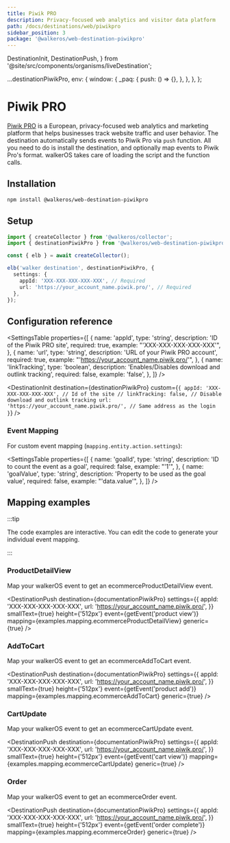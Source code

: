 ```yaml
---
title: Piwik PRO
description: Privacy-focused web analytics and visitor data platform
path: /docs/destinations/web/piwikpro
sidebar_position: 3
package: '@walkeros/web-destination-piwikpro'
---
```


  DestinationInit,
  DestinationPush,
} from '@site/src/components/organisms/liveDestination';

  ...destinationPiwikPro,
  env: {
    window: {
      _paq: {
        push: () => {},
      },
    },
  },
};

# Piwik PRO

<PackageLink
  env="web"
  github="packages/web/destinations/piwikpro"
  npm="@walkeros/web-destination-piwikpro"
/>

[Piwik PRO](https://piwik.pro/) is a European, privacy-focused web analytics and
marketing platform that helps businesses track website traffic and user
behavior. The destination automatically sends events to Piwik Pro via `push`
function. All you need to do is install the destination, and optionally map
events to Piwik Pro's format. walkerOS takes care of loading the script and the
function calls.

## Installation

```bash
npm install @walkeros/web-destination-piwikpro
```

## Setup

```typescript
import { createCollector } from '@walkeros/collector';
import { destinationPiwikPro } from '@walkeros/web-destination-piwikpro';

const { elb } = await createCollector();

elb('walker destination', destinationPiwikPro, {
  settings: {
    appId: 'XXX-XXX-XXX-XXX-XXX', // Required
    url: 'https://your_account_name.piwik.pro/', // Required
  },
});
```

## Configuration reference

<SettingsTable
  properties={[
    {
      name: 'appId',
      type: 'string',
      description: 'ID of the Piwik PRO site',
      required: true,
      example: "'XXX-XXX-XXX-XXX-XXX'",
    },
    {
      name: 'url',
      type: 'string',
      description: 'URL of your Piwik PRO account',
      required: true,
      example: "'https://your_account_name.piwik.pro/'",
    },
    {
      name: 'linkTracking',
      type: 'boolean',
      description: 'Enables/Disables download and outlink tracking',
      required: false,
      example: 'false',
    },
  ]}
/>

<DestinationInit
  destination={destinationPiwikPro}
  custom={`{
    appId: 'XXX-XXX-XXX-XXX-XXX', // Id of the site
    // linkTracking: false, // Disable download and outlink tracking
    url: 'https://your_account_name.piwik.pro/', // Same address as the login
  }`}
/>

### Event Mapping

For custom event mapping (`mapping.entity.action.settings`):

<SettingsTable
  properties={[
    {
      name: 'goalId',
      type: 'string',
      description: 'ID to count the event as a goal',
      required: false,
      example: "'1'",
    },
    {
      name: 'goalValue',
      type: 'string',
      description: 'Property to be used as the goal value',
      required: false,
      example: "'data.value'",
    },
  ]}
/>

## Mapping examples

:::tip

The code examples are interactive. You can edit the code to generate your
individual event mapping.

:::

### ProductDetailView

Map your walkerOS event to get
an&nbsp;<Link to="https://developers.piwik.pro/docs/ecommerceproductdetailview#examples">ecommerceProductDetailView</Link>
event.

<DestinationPush
  destination={documentationPiwikPro}
  settings={{
    appId: 'XXX-XXX-XXX-XXX-XXX',
    url: 'https://your_account_name.piwik.pro/',
  }}
  smallText={true}
  height={'512px'}
  event={getEvent('product view')}
  mapping={examples.mapping.ecommerceProductDetailView}
  generic={true}
/>

### AddToCart

Map your walkerOS event to get
an&nbsp;<Link to="https://developers.piwik.pro/docs/ecommerceaddtocart#examples">ecommerceAddToCart</Link>
event.

<DestinationPush
  destination={documentationPiwikPro}
  settings={{
    appId: 'XXX-XXX-XXX-XXX-XXX',
    url: 'https://your_account_name.piwik.pro/',
  }}
  smallText={true}
  height={'512px'}
  event={getEvent('product add')}
  mapping={examples.mapping.ecommerceAddToCart}
  generic={true}
/>

### CartUpdate

Map your walkerOS event to get
an&nbsp;<Link to="https://developers.piwik.pro/docs/ecommercecartupdate#examples">ecommerceCartUpdate</Link>
event.

<DestinationPush
  destination={documentationPiwikPro}
  settings={{
    appId: 'XXX-XXX-XXX-XXX-XXX',
    url: 'https://your_account_name.piwik.pro/',
  }}
  smallText={true}
  height={'512px'}
  event={getEvent('cart view')}
  mapping={examples.mapping.ecommerceCartUpdate}
  generic={true}
/>

### Order

Map your walkerOS event to get
an&nbsp;<Link to="https://developers.piwik.pro/docs/ecommerceorder#examples">ecommerceOrder</Link>
event.

<DestinationPush
  destination={documentationPiwikPro}
  settings={{
    appId: 'XXX-XXX-XXX-XXX-XXX',
    url: 'https://your_account_name.piwik.pro/',
  }}
  smallText={true}
  height={'512px'}
  event={getEvent('order complete')}
  mapping={examples.mapping.ecommerceOrder}
  generic={true}
/>
